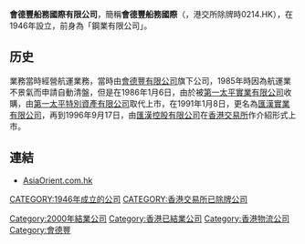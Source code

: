 '''會德豐船務國際有限公司'''，簡稱'''會德豐船務國際'''（'''{{lang-en|WHEELOCK MARITIME INTERNATIONAL LIMITED}}'''，港交所除牌時0214.HK），在1946年設立，前身為「鋼業有限公司」。

==历史==
業務當時經營航運業務，當時由[[會德豐有限公司|會德豐有限公司]]旗下公司，1985年時因為航運業不景氣而申請自動清盤，但是在1986年1月6日，由於被[[第一太平實業有限公司|第一太平實業有限公司]]收購，由[[第一太平特別資產有限公司|第一太平特別資產有限公司]]取代上市，在1991年1月8日，更名為[[匯漢實業有限公司|匯漢實業有限公司]]，再到1996年9月17日，由[[匯漢控股有限公司|匯漢控股有限公司]]在[[香港交易所|香港交易所]]作介紹形式上市。

==連結==
*[http://www.asiaorient.com.hk AsiaOrient.com.hk] {{Wayback|url=http://www.asiaorient.com.hk/ |date=20111021014748 }}

[[Category:2000年結業公司|Category:2000年結業公司]]
[[CATEGORY:1946年成立的公司|CATEGORY:1946年成立的公司]]
[[Category:香港已結業公司|Category:香港已結業公司]]
[[CATEGORY:香港交易所已除牌公司|CATEGORY:香港交易所已除牌公司]]
[[Category:香港物流公司|Category:香港物流公司]]
[[Category:會德豐|Category:會德豐]]